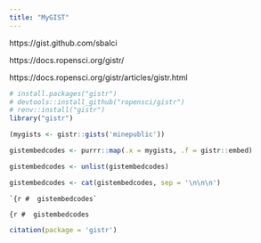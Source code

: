 ```yaml
---
title: "MyGIST"
---
```



https://gist.github.com/sbalci


https://docs.ropensci.org/gistr/

https://docs.ropensci.org/gistr/articles/gistr.html


```r
# install.packages("gistr")
# devtools::install_github("ropensci/gistr")
# renv::install("gistr")
library("gistr")
```



```r
(mygists <- gistr::gists('minepublic'))
```



```r
gistembedcodes <- purrr::map(.x = mygists, .f = gistr::embed)

gistembedcodes <- unlist(gistembedcodes)

gistembedcodes <- cat(gistembedcodes, sep = '\n\n\n')

```




```
`{r #  gistembedcodes`
```



`{r #  gistembedcodes`








```r
citation(package = 'gistr')
```



